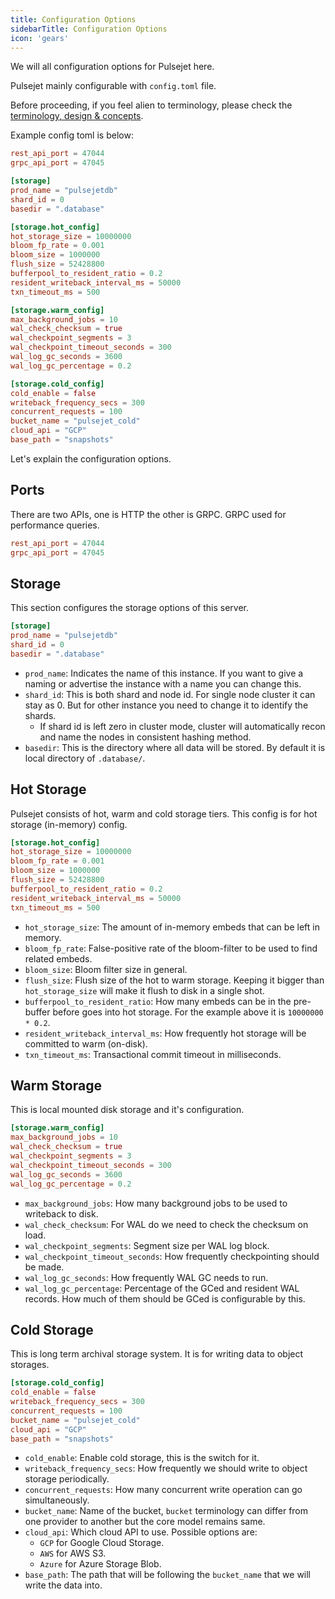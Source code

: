 ---
title: Configuration Options
sidebarTitle: Configuration Options
icon: 'gears'
---

We will all configuration options for Pulsejet here.

Pulsejet mainly configurable with `config.toml` file.

Before proceeding, if you feel alien to terminology, please check the [terminology, design & concepts](/design).

Example config toml is below:

```toml
rest_api_port = 47044
grpc_api_port = 47045

[storage]
prod_name = "pulsejetdb"
shard_id = 0
basedir = ".database"

[storage.hot_config]
hot_storage_size = 10000000
bloom_fp_rate = 0.001
bloom_size = 1000000
flush_size = 52428800
bufferpool_to_resident_ratio = 0.2
resident_writeback_interval_ms = 50000
txn_timeout_ms = 500

[storage.warm_config]
max_background_jobs = 10
wal_check_checksum = true
wal_checkpoint_segments = 3
wal_checkpoint_timeout_seconds = 300
wal_log_gc_seconds = 3600
wal_log_gc_percentage = 0.2

[storage.cold_config]
cold_enable = false
writeback_frequency_secs = 300
concurrent_requests = 100
bucket_name = "pulsejet_cold"
cloud_api = "GCP"
base_path = "snapshots"
```

Let's explain the configuration options.

## Ports

There are two APIs, one is HTTP the other is GRPC.
GRPC used for performance queries.

```toml
rest_api_port = 47044
grpc_api_port = 47045
```

## Storage

This section configures the storage options of this server.

```toml
[storage]
prod_name = "pulsejetdb"
shard_id = 0
basedir = ".database"
```

* `prod_name`: Indicates the name of this instance. If you want to give a naming or advertise the instance with a name you can change this.
* `shard_id`: This is both shard and node id. For single node cluster it can stay as 0. But for other instance you need to change it to identify the shards.
    * If shard id is left zero in cluster mode, cluster will automatically recon and name the nodes in consistent hashing method.
* `basedir`: This is the directory where all data will be stored. By default it is local directory of `.database/`.

## Hot Storage

Pulsejet consists of hot, warm and cold storage tiers. This config is for hot storage (in-memory) config.

```toml
[storage.hot_config]
hot_storage_size = 10000000
bloom_fp_rate = 0.001
bloom_size = 1000000
flush_size = 52428800
bufferpool_to_resident_ratio = 0.2
resident_writeback_interval_ms = 50000
txn_timeout_ms = 500
```

* `hot_storage_size`: The amount of in-memory embeds that can be left in memory.
* `bloom_fp_rate`: False-positive rate of the bloom-filter to be used to find related embeds.
* `bloom_size`: Bloom filter size in general.
* `flush_size`: Flush size of the hot to warm storage. Keeping it bigger than `hot_storage_size` will make it flush to disk in a single shot.
* `bufferpool_to_resident_ratio`: How many embeds can be in the pre-buffer before goes into hot storage. For the example above it is `10000000 * 0.2`.
* `resident_writeback_interval_ms`: How frequently hot storage will be committed to warm (on-disk).
* `txn_timeout_ms`: Transactional commit timeout in milliseconds.

## Warm Storage

This is local mounted disk storage and it's configuration.

```toml
[storage.warm_config]
max_background_jobs = 10
wal_check_checksum = true
wal_checkpoint_segments = 3
wal_checkpoint_timeout_seconds = 300
wal_log_gc_seconds = 3600
wal_log_gc_percentage = 0.2
```

* `max_background_jobs`: How many background jobs to be used to writeback to disk.
* `wal_check_checksum`: For WAL do we need to check the checksum on load.
* `wal_checkpoint_segments`: Segment size per WAL log block.
* `wal_checkpoint_timeout_seconds`: How frequently checkpointing should be made.
* `wal_log_gc_seconds`: How frequently WAL GC needs to run.
* `wal_log_gc_percentage`: Percentage of the GCed and resident WAL records. How much of them should be GCed is configurable by this.

## Cold Storage

This is long term archival storage system. It is for writing data to object storages.

```toml
[storage.cold_config]
cold_enable = false
writeback_frequency_secs = 300
concurrent_requests = 100
bucket_name = "pulsejet_cold"
cloud_api = "GCP"
base_path = "snapshots"
```

* `cold_enable`: Enable cold storage, this is the switch for it.
* `writeback_frequency_secs`: How frequently we should write to object storage periodically.
* `concurrent_requests`: How many concurrent write operation can go simultaneously.
* `bucket_name`: Name of the bucket, `bucket` terminology can differ from one provider to another but the core model remains same.
* `cloud_api`: Which cloud API to use. Possible options are:
    * `GCP` for Google Cloud Storage.
    * `AWS` for AWS S3.
    * `Azure` for Azure Storage Blob.
* `base_path`: The path that will be following the `bucket_name` that we will write the data into.